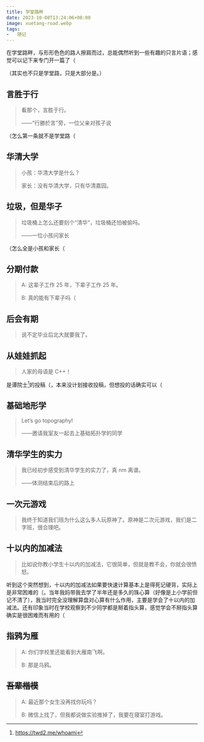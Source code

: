 ```yaml
---
title: 学堂路畔
date: 2023-10-08T13:24:06+08:00
image: xuetang-road.webp
tags:
-   随记
---
```


在学堂路畔，与形形色色的路人擦肩而过，总能偶然听到一些有趣的只言片语；感觉可以记下来专门开一篇了（

<Excerpt />

（其实也不只是学堂路，只是大部分是。）

## 言胜于行

>   看那个，言胜于行。
>
>   ——“行勝於言”旁，一位父亲对孩子说

（怎么第一条就不是学堂路（

## 华清大学

>   小孩：华清大学是什么？
>
>   家长：没有华清大学，只有华清嘉园。

## 垃圾，但是华子

>   垃圾桶上怎么还要刻个“清华”，垃圾桶还怕被偷吗。
>
>   ——一位小孩问家长

（怎么全是小孩和家长（

## 分期付款

>   A: 这辈子工作 25 年，下辈子工作 25 年。
>
>   B: 真的能有下辈子吗（

## 后会有期

>   说不定毕业后北大就要我了。

## 从娃娃抓起

>   人家的母语是 C++！

是谭院士[^twd2]的投稿（，本来没计划接收投稿，但想投的话确实可以（

[^twd2]: https://twd2.me/whoami

## 基础地形学

>   Let’s go topography!
>
>   ——邀请我室友一起去上基础拓扑学的同学

## 清华学生的实力

>   我已经初步感受到清华学生的实力了，真 nm 离谱。
>
>   ——体测结束后的路上

## 一次元游戏

>   我终于知道我们班为什么这么多人玩原神了。原神是二次元游戏，我们是二字班，很合理吧。

## 十以内的加减法

>   比如说你教小学生十以内的加减法，它很简单，但就是教不会，你就会很愤怒。

听到这个突然想到，十以内的加减法如果要快速计算基本上是得死记硬背，实际上是非常困难的（。当年我妈带我去学了半年还是多久的珠心算（好像是上小学前但记不清了），我当时完全没理解算盘对心算有什么作用，主要是学会了十以内的加减法。还有印象当时在学校观察到不少同学都是掰着指头算，感觉学会不掰指头算确实是很困难而有用的（

## 指鸦为雁

>   A: 你们学校里还能看到大雁南飞啊。
>
>   B: 那是乌鸦。

## ~~吾辈楷模~~

>   A: 最近那个女生没再找你玩吗？
>
>   B: 微信上找了，但我都说做实验推掉了，我要在寝室打游戏。
